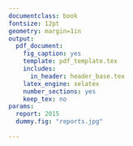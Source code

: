 ```yaml
---
documentclass: book
fontsize: 12pt
geometry: margin=1in
output:
  pdf_document:
    fig_caption: yes
    template: pdf_template.tex
    includes:
      in_header: header_base.tex
    latex_engine: xelatex
    number_sections: yes
    keep_tex: no
params:
  report: 2015
  dummy.fig: "reports.jpg"
  
---
```


\LTXtable{\textwidth}{ltxtable_01.tex}

\begin{filecontents}{ltxtable_01.tex}
No one will read this if I don't use it elsewhere
\end{filecontents}


